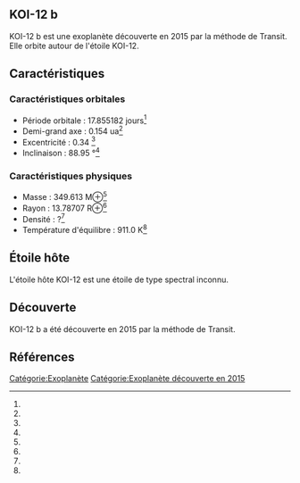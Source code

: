 == KOI-12 b ==

{{Infobox Exoplanète
| nom = KOI-12 b
| image = 
| légende = 
| étoile = KOI-12
| constellation = 
| ascension_droite = 
| déclinaison = 
| distance = ?
| type_spectral = ?
| masse = 349.613 M⊕<ref></ref>
| rayon = 13.78707 R⊕<ref></ref>
| densité = ?<ref></ref>
| gravité = ?<ref></ref>
| température = 911.0 K<ref></ref>
| période = 17.855182 j<ref></ref>
| demi_grand_axe = 0.154 ua<ref></ref>
| excentricité = 0.34 <ref></ref>
| inclinaison = 88.95 °<ref></ref>
| méthode_découverte = Transit
| date_découverte = 2015
| statut = Confirmée
}}

KOI-12 b est une exoplanète découverte en 2015 par la méthode de Transit. Elle orbite autour de l'étoile KOI-12.

== Caractéristiques ==

=== Caractéristiques orbitales ===
* Période orbitale : 17.855182 jours<ref></ref>
* Demi-grand axe : 0.154 ua<ref></ref>
* Excentricité : 0.34 <ref></ref>
* Inclinaison : 88.95 °<ref></ref>

=== Caractéristiques physiques ===
* Masse : 349.613 M⊕<ref></ref>
* Rayon : 13.78707 R⊕<ref></ref>
* Densité : ?<ref></ref>
* Température d'équilibre : 911.0 K<ref></ref>

== Étoile hôte ==

{{Infobox Étoile
| nom = KOI-12
| image = 
| légende = 
| constellation = 
| ascension_droite = 
| déclinaison = 
| distance = ?
| type_spectral = ?
| magnitude_absolue = 
| magnitude_apparente = 
| masse = ?<ref></ref>
| rayon = ?<ref></ref>
| température = ?<ref></ref>
| métallicité = ?<ref></ref>
| âge = ?<ref></ref>
}}

L'étoile hôte KOI-12 est une étoile de type spectral inconnu.

== Découverte ==

KOI-12 b a été découverte en 2015 par la méthode de Transit.

== Références ==
<references />

[[Catégorie:Exoplanète]]
[[Catégorie:Exoplanète découverte en 2015]]
